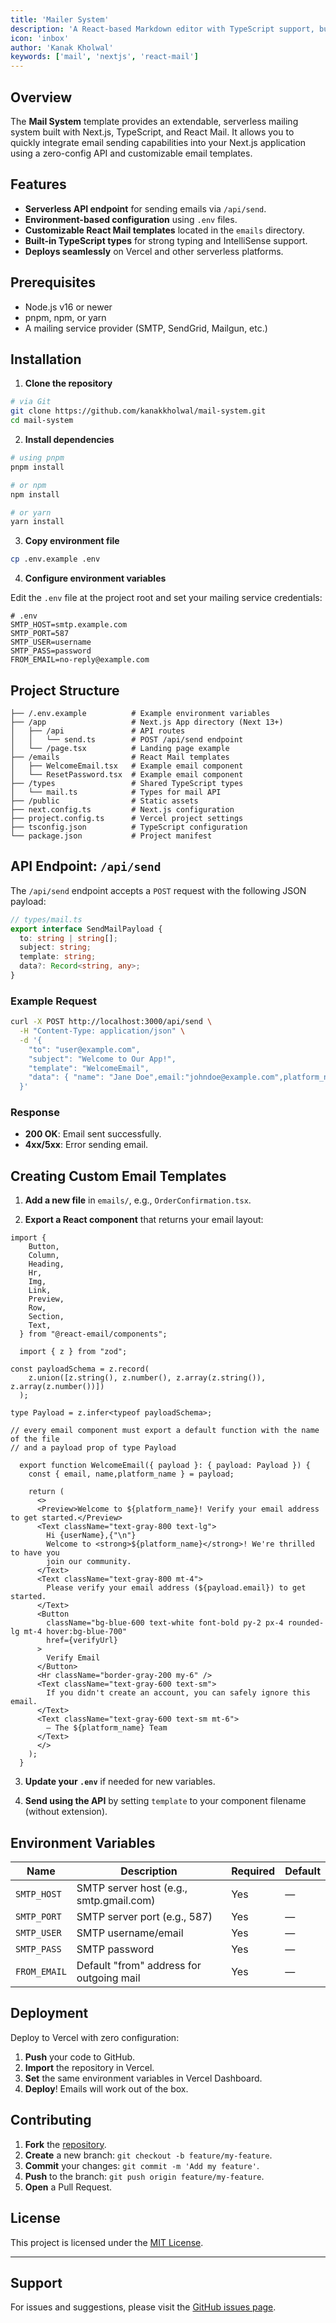 ```yaml
---
title: 'Mailer System'
description: 'A React-based Markdown editor with TypeScript support, built with shadcn UI and Tailwind CSS.An extendable serverless mailing system with Nextjs and React mail'
icon: 'inbox'
author: 'Kanak Kholwal'
keywords: ['mail', 'nextjs', 'react-mail']
---
```


## Overview

The **Mail System** template provides an extendable, serverless mailing system built with Next.js, TypeScript, and React Mail. It allows you to quickly integrate email sending capabilities into your Next.js application using a zero-config API and customizable email templates.

## Features

* **Serverless API endpoint** for sending emails via `/api/send`.
* **Environment-based configuration** using `.env` files.
* **Customizable React Mail templates** located in the `emails` directory.
* **Built-in TypeScript types** for strong typing and IntelliSense support.
* **Deploys seamlessly** on Vercel and other serverless platforms.

## Prerequisites

* Node.js v16 or newer
* pnpm, npm, or yarn
* A mailing service provider (SMTP, SendGrid, Mailgun, etc.)

## Installation

1. **Clone the repository**

```bash
# via Git
git clone https://github.com/kanakkholwal/mail-system.git
cd mail-system
```

2. **Install dependencies**

```bash
# using pnpm
pnpm install

# or npm
npm install

# or yarn
yarn install
```

3. **Copy environment file**

```bash
cp .env.example .env
```

4. **Configure environment variables**

Edit the `.env` file at the project root and set your mailing service credentials:

```dotenv
# .env
SMTP_HOST=smtp.example.com
SMTP_PORT=587
SMTP_USER=username
SMTP_PASS=password
FROM_EMAIL=no-reply@example.com
```

## Project Structure

```text
├── /.env.example          # Example environment variables
├── /app                   # Next.js App directory (Next 13+)
│   ├── /api               # API routes
│   │   └── send.ts        # POST /api/send endpoint
│   └── /page.tsx          # Landing page example
├── /emails                # React Mail templates
│   ├── WelcomeEmail.tsx   # Example email component
│   └── ResetPassword.tsx  # Example email component
├── /types                 # Shared TypeScript types
│   └── mail.ts            # Types for mail API
├── /public                # Static assets
├── next.config.ts         # Next.js configuration
├── project.config.ts      # Vercel project settings
├── tsconfig.json          # TypeScript configuration
└── package.json           # Project manifest
```

## API Endpoint: `/api/send`

The `/api/send` endpoint accepts a `POST` request with the following JSON payload:

```ts
// types/mail.ts
export interface SendMailPayload {
  to: string | string[];
  subject: string;
  template: string;
  data?: Record<string, any>;
}
```

### Example Request

```bash
curl -X POST http://localhost:3000/api/send \
  -H "Content-Type: application/json" \
  -d '{
    "to": "user@example.com",
    "subject": "Welcome to Our App!",
    "template": "WelcomeEmail",
    "data": { "name": "Jane Doe",email:"johndoe@example.com",platform_name:"Nexonauts" }
  }'
```

### Response

* **200 OK**: Email sent successfully.
* **4xx/5xx**: Error sending email.

## Creating Custom Email Templates

1. **Add a new file** in `emails/`, e.g., `OrderConfirmation.tsx`.

2. **Export a React component** that returns your email layout:

```tsx
import {
    Button,
    Column,
    Heading,
    Hr,
    Img,
    Link,
    Preview,
    Row,
    Section,
    Text,
  } from "@react-email/components";

  import { z } from "zod";

const payloadSchema = z.record(
    z.union([z.string(), z.number(), z.array(z.string()), z.array(z.number())])
  );

type Payload = z.infer<typeof payloadSchema>;

// every email component must export a default function with the name of the file
// and a payload prop of type Payload 

  export function WelcomeEmail({ payload }: { payload: Payload }) {
    const { email, name,platform_name } = payload;
  
    return (
      <>
      <Preview>Welcome to ${platform_name}! Verify your email address to get started.</Preview>
      <Text className="text-gray-800 text-lg">
        Hi {userName},{"\n"}
        Welcome to <strong>${platform_name}</strong>! We're thrilled to have you
        join our community.
      </Text>
      <Text className="text-gray-800 mt-4">
        Please verify your email address (${payload.email}) to get started.
      </Text>
      <Button
        className="bg-blue-600 text-white font-bold py-2 px-4 rounded-lg mt-4 hover:bg-blue-700"
        href={verifyUrl}
      >
        Verify Email
      </Button>
      <Hr className="border-gray-200 my-6" />
      <Text className="text-gray-600 text-sm">
        If you didn't create an account, you can safely ignore this email.
      </Text>
      <Text className="text-gray-600 text-sm mt-6">
        — The ${platform_name} Team
      </Text>
      </>
    );
  }
```

3. **Update your `.env`** if needed for new variables.

4. **Send using the API** by setting `template` to your component filename (without extension).

## Environment Variables

| Name         | Description                              | Required | Default |
| ------------ | ---------------------------------------- | -------- | ------- |
| `SMTP_HOST`  | SMTP server host (e.g., smtp.gmail.com)  | Yes      | —       |
| `SMTP_PORT`  | SMTP server port (e.g., 587)             | Yes      | —       |
| `SMTP_USER`  | SMTP username/email                      | Yes      | —       |
| `SMTP_PASS`  | SMTP password                            | Yes      | —       |
| `FROM_EMAIL` | Default "from" address for outgoing mail | Yes      | —       |

## Deployment

Deploy to Vercel with zero configuration:

1. **Push** your code to GitHub.
2. **Import** the repository in Vercel.
3. **Set** the same environment variables in Vercel Dashboard.
4. **Deploy**! Emails will work out of the box.

## Contributing

1. **Fork** the [repository](https://github.com/kanakkholwal/mail-system).
2. **Create** a new branch: `git checkout -b feature/my-feature`.
3. **Commit** your changes: `git commit -m 'Add my feature'`.
4. **Push** to the branch: `git push origin feature/my-feature`.
5. **Open** a Pull Request.

## License

This project is licensed under the [MIT License](https://opensource.org/licenses/MIT).

---

## Support

For issues and suggestions, please visit the [GitHub issues page](https://github.com/kanakkholwal/mail-system/issues).

